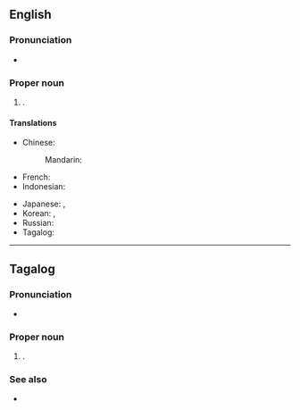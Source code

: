 ==English==
{{wikipedia}}

===Pronunciation===
* {{IPA|en|/kɛˈzɒn ˈsɪ.ti/}}

===Proper noun===
{{en-proper noun|head=[[Quezon]] [[city|City]]}}

# {{place|en|highly urbanized city|p/Metro Manila|c/Philippines}}.

====Translations====
{{trans-top|city in Metro Manila, Philippines}}
* Chinese:
*: Mandarin: {{t|cmn|奎松市|tr=Kuísōnshì}}
* French: {{t|fr|Quezón City}}
* Indonesian: {{t|id|Kota Quezon}}
{{trans-mid}}
* Japanese: {{t|ja|ケソン|tr=Keson}}, {{t|ja|ケソンシティ|tr=Keson Shiti}}
* Korean: {{t|ko|^퀘존 ^시티}}, {{t|ko|^케손 ^시티}}
* Russian: {{t|ru|Кесон-Сити}}
* Tagalog: {{t|tl|Lungsod ng Quezon}}
{{trans-bottom}}

----

==Tagalog==
{{wikipedia|Lungsod Quezon|lang=tl}}

===Pronunciation===
* {{audio|tl|Tl-PH-Quezon City.ogg|Audio}}
{{rfp|tl|}}

===Proper noun===
{{head|tl|proper noun}}

# {{place|tl|city|p/Metro Manila|c/Philippines}}.

===See also===
* {{l|tl|Lungsod Quezon}}